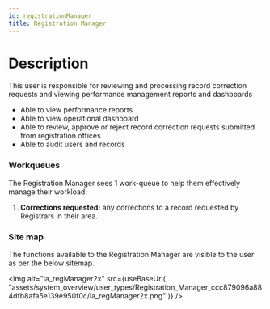 ```yaml
---
id: registrationManager
title: Registration Manager
---
```



# Description

This user is responsible for reviewing and processing record correction requests and viewing performance management reports and dashboards

- Able to view performance reports
- Able to view operational dashboard
- Able to review, approve or reject record correction requests submitted from registration offices
- Able to audit users and records

### Workqueues

The Registration Manager sees 1 work-queue to help them effectively manage their workload:

1. **Corrections requested:** any corrections to a record requested by Registrars in their area.

### Site map

The functions available to the Registration Manager are visible to the user as per the below sitemap.

<img
  alt="ia_regManager2x"
  src={useBaseUrl(
    "assets/system_overview/user_types/Registration_Manager_ccc879096a884dfb8afa5e139e950f0c/ia_regManager2x.png"
  )}
/>
